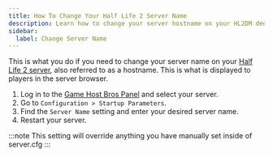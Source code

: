 ```yaml
---
title: How To Change Your Half Life 2 Server Name
description: Learn how to change your server hostname on your HL2DM dedicated server.
sidebar:
  label: Change Server Name
---
```


This is what you do if you need to change your server name on your [Half Life 2 server](https://www.gamehostbros.com/half-life-2-deathmatch-server-hosting/), also referred to as a hostname. This is what is displayed to players in the server browser.
<Steps>
1. Log in to the [Game Host Bros Panel](https://panel.gamehostbros.com/) and select your server.
2. Go to `Configuration > Startup Parameters`.
3. Find the `Server Name` setting and enter your desired server name.
4. Restart your server.
</Steps>

:::note
This setting will override anything you have manually set inside of server.cfg
:::